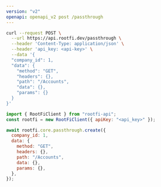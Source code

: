 ```yaml
---
version: "v2"
openapi: openapi_v2 post /passthrough
---
```


<RequestExample>

```bash cURL
curl --request POST \
  --url https://api.rootfi.dev/passthrough \
  --header 'Content-Type: application/json' \
  --header 'api_key: <api-key>' \
  --data '{
  "company_id": 1,
  "data": {
    "method": "GET",
    "headers": {},
    "path": "/Accounts",
    "data": {},
    "params": {}
  }
}'
```

```javascript NodeJS
import { RootFiClient } from "rootfi-api";
const rootfi = new RootFiClient({ apiKey: "<api_key>" });

await rootfi.core.passthrough.create({
  company_id: 1,
  data: {
    method: "GET",
    headers: {},
    path: "/Accounts",
    data: {},
    params: {},
  },
});
```

</RequestExample>
